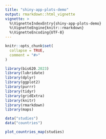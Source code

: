 ```yaml
---
title: "shiny-app-plots-demo"
output: rmarkdown::html_vignette
vignette: >
  %\VignetteIndexEntry{shiny-app-plots-demo}
  %\VignetteEngine{knitr::rmarkdown}
  %\VignetteEncoding{UTF-8}
---
```


```r
knitr::opts_chunk$set(
  collapse = TRUE,
  comment = "#>"
)
```

```r
library(bis620.2023)
library(lubridate)
library(dplyr)
library(ggplot2)
library(purrr)
library(tidyr)
library(gridExtra)
library(knitr)
library(rmarkdown)
library(maps)
```

```r
data("studies")
data("countries")

plot_countries_map(studies)
```

